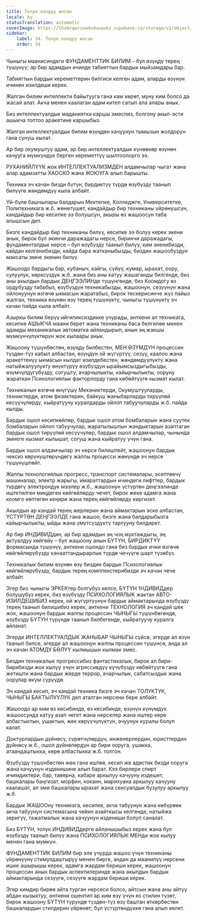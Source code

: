 ```yaml
---
title: Толук кандуу инсан
locale: ky
statusTranslation: automatic
coverImage: https://lhvmrqwrcowdvduuaukz.supabase.co/storage/v1/object/public/strapi-uploads/small_cover-educacion-fundamental.webp-2d51a7828a2b1309555be27f7e2a61a0.webp
sidebar:
    label: 34. Толук кандуу инсан
    order: 34
---
```

Чыныгы маанисиндеги ФУНДАМЕНТТИК БИЛИМ – бул өзүңдү терең түшүнүү; ар бир адамдын ичинде табияттын бардык мыйзамдары бар.

Табияттын бардык кереметтерин билгиси келген адам, аларды өзүнүн ичинен изилдеши керек.

Жалган билим интеллекти байытууга гана кам көрөт, муну ким болсо да жасай алат. Акча менен каалаган адам китеп сатып ала алары анык.

Биз интеллектуалдык маданиятка каршы эмеспиз, болгону акыл-эсти ашыкча топтоо аракетине каршыбыз.

Жалган интеллектуалдык билим өзүңдөн качуунун тымызын жолдорун гана сунуш кылат.

Ар бир окумуштуу адам, ар бир интеллектуалдык күнөөкөр өзүнөн качууга мүмкүндүк берген кереметтүү шылтоолорго ээ.

РУХАНИЙЛҮҮК жок ИНТЕЛЛЕКТУАЛИЗМДЕН алдамчылар чыгат жана алар адамзатты ХАОСКО жана ЖОЮУГА алып барышты.

Техника эч качан бизди бүтүн, бирдиктүү түрдө өзүбүздү таанып билүүгө жөндөмдүү кыла албайт.

Үй-бүлө башчылары балдарын Мектепке, Колледжге, Университетке, Политехникага ж.б. жөнөтүшөт, кандайдыр бир техниканы үйрөнүшсүн, кандайдыр бир кесипке ээ болушсун, акыры өз жашоосун таба алышсын деп.

Бизге кандайдыр бир техниканы билүү, кесипке ээ болуу керек экени анык, бирок бул экинчи даражадагы нерсе, биринчи даражадагы, фундаменталдык нерсе – бул өзүбүздү таанып билүү, ким экенибизди, кайдан келгенибизди, кайда бара жатканыбызды, биздин жашообуздун максаты эмне экенин билүү.

Жашоодо бардыгы бар, кубаныч, кайгы, сүйүү, кумар, ырахат, оору, сулуулук, көрксүздүк ж.б. жана биз аны катуу жашаганды билгенде, биз аны акылдын бардык ДЕҢГЭЭЛИНде түшүнгөндө, биз Коомдогу өз ордубузду табабыз, өзүбүздүн техникабызды, жашоонун, сезүүнүн жана ойлонуунун өзгөчө ыкмасын жаратабыз, бирок тескерисинче жүз пайыз жалган, техника өзүнөн өзү терең түшүнүктү, чыныгы түшүнүктү эч качан пайда кыла албайт.

Азыркы билим берүү ийгиликсиздикке учурады, анткени ал техникага, кесипке АШЫКЧА маани берет жана техниканы баса белгилөө менен адамды механикалык автоматка айландырып, анын эң жакшы мүмкүнчүлүктөрүн жок кылаары анык.

Жашоону түшүнбөстөн, өзүңдү билбестен, МЕН ӨЗҮМДҮН процессин түздөн-түз кабыл албастан, өзүңдүн ой жүгүртүү, сезүү, каалоо жана аракеттенүү ыкмасын кылдат изилдебестен, жөндөмдүүлүктү жана натыйжалуулукту өнүктүрүү өзүбүздүн ырайымсыздыгыбызды, өзүмчүлдүгүбүздү, согушту, ачарчылыкты, кайырчылыкты, ооруну жараткан Психологиялык факторлорду гана көбөйтүүгө кызмат кылат.

Техниканын өзгөчө өнүгүшү Механиктерди, Окумуштууларды, техниктерди, атом физиктерин, байкуш жаныбарларды тирүүлөй кесүүчүлөрдү, кыйратуучу куралдарды ойлоп табуучуларды ж.б. пайда кылды.

Бардык ошол кесипкөйлөр, бардык ошол атом бомбаларын жана суутек бомбаларын ойлоп табуучулар, жаратылыштын жандыктарын азаптаган бардык ошол тирүүлөй кесүүчүлөр, бардык ошол алдамчылар, чынында эмнеге кызмат кылышат, согуш жана кыйратуу үчүн гана.

Бардык ошол алдамчылар эч нерсе билишпейт, жашоонун бардык чексиз көрүнүштөрүндөгү жалпы процесси жөнүндө эч нерсе түшүнүшпөйт.

Жалпы технологиялык прогресс, транспорт системалары, эсептөөчү машиналар, электр жарыгы, имараттардын ичиндеги лифттер, бардык түрдөгү электрондук мээлер ж.б., жашоонун үстүртөн деңгээлинде иштетилген миңдеген көйгөйлөрдү чечет, бирок жеке адамга жана коомго көптөгөн кеңири жана терең көйгөйлөрдү киргизет.

Акылдын ар кандай терең жерлерин жана аймактарын эске албастан, ҮСТҮРТӨН ДЕҢГЭЭЛДЕ гана жашоо, бизге жана балдарыбызга кайырчылыкты, ыйды жана үмүтсүздүктү тартууну билдирет.

Ар бир ИНДИВИДдин, ар бир адамдын эң чоң муктаждыгы, эң актуалдуу көйгөйү – бул жашоону анын БҮТҮН, БИРДИКТҮҮ формасында түшүнүү, анткени ошондо гана биз бардык ички өзгөчө көйгөйлөрүбүздү канааттандырарлык түрдө чечүүгө шарт түзөбүз.

Техникалык билим өзүнөн өзү биздин бардык Психологиялык көйгөйлөрүбүздү, бардык терең комплекстерибизди эч качан чече албайт.

Эгер биз чыныгы ЭРКЕКтер болгубуз келсе, БҮТҮН 1НДИВИДдер болушубуз керек, биз өзүбүздү ПСИХОЛОГИЯЛЫК жактан АВТО-ИЗИЛДЕШИБИЗ керек, ой жүгүртүүнүн бардык аймактарында өзүбүздү терең таанып билишибиз керек, анткени ТЕХНОЛОГИЯ эч кандай шек жок, жашоонун бардык жалпы процессин ЧЫНЫГЫ түшүнбөгөндө, өзүбүздү БҮТҮН түрүндө таанып билбегенде, кыйратуучу куралга айланат.

Эгерде ИНТЕЛЛЕКТУАЛДЫК ЖАНЫБАР ЧЫНЫГЫ сүйсө, эгерде ал өзүн таанып билсе, эгерде ал жашоонун жалпы процессин түшүнсө, анда ал эч качан АТОМДУ БӨЛҮҮ кылмышын кылмак эмес.

Биздин техникалык прогрессибиз фантастикалык, бирок ал бири-бирибизди жок кылуу үчүн агрессивдүү күчүбүздү көбөйтүүгө гана жетишти жана бардык жерде террор, ачарчылык, сабатсыздык жана оорулар өкүм сүрүүдө.

Эч кандай кесип, эч кандай техника бизге эч качан ТОЛУКТУК, ЧЫНЫГЫ БАКТЫЛУУЛУК деп аталган нерсени бере албайт.

Жашоодо ар ким өз кесибинде, өз кесибинде, өзүнүн күнүмдүк жашоосунда катуу азап чегет жана нерселер жана иштер көрө албастыктын, ушактын, жек көрүүчүлүктүн, ачуунун куралы болуп калат.

Доктурлардын дүйнөсү, сүрөтчүлөрдүн, инженерлердин, юристтердин дүйнөсү ж.б., ошол дүйнөлөрдүн ар бири ооруга, ушакка, атаандаштыкка, көрө албастыкка ж.б. толгон.

Өзүбүздү түшүнбөстөн жөн гана иштөө, кесип же адистик бизди ооруга жана качуунун изденишине алып барат. Кээ бирлери спирт ичимдиктери, бар, таверна, кабаре аркылуу качууну издешет, башкалары баңгизат, морфин, кокаин, марихуана аркылуу качууну каалашат, ал эми башкалары ырахат жана сексуалдык бузулуу аркылуу ж.б.

Бардык ЖАШООну техникага, кесипке, акча табуунун жана көбүрөөк акча табуунун системасына чейин азайткысы келгенде, натыйжа зеригүү, тажатмалык жана качуунун издениши болуп саналат.

Биз БҮТҮН, толук ИНДИВИДдерге айланышыбыз керек жана бул өзүбүздү таанып билүү жана ПСИХОЛОГИЯЛЫК МЕНди жок кылуу менен гана мүмкүн.

ФУНДАМЕНТТИК БИЛИМ бир эле учурда жашоо үчүн техниканы үйрөнүүнү стимулдаштыруу менен бирге, андан да маанилүү нерсени ишке ашырышы керек, адамга жардам бериши керек, жашоонун процессин анын бардык аспектилеринде жана акылдын бардык аймактарында сезүүгө, сезүүгө жардам бериши керек.

Эгер кимдир бирөө айта турган нерсеси болсо, айтсын жана аны айтуу абдан кызыктуу, анткени ошентип ар ким өзү үчүн өз стилин түзөт, бирок жашоону БҮТҮН түрүндө түздөн-түз өзү баштан өткөрбөстөн башкалардын стилдерин үйрөнөт; бул үстүртөндүккө гана алып келет.

